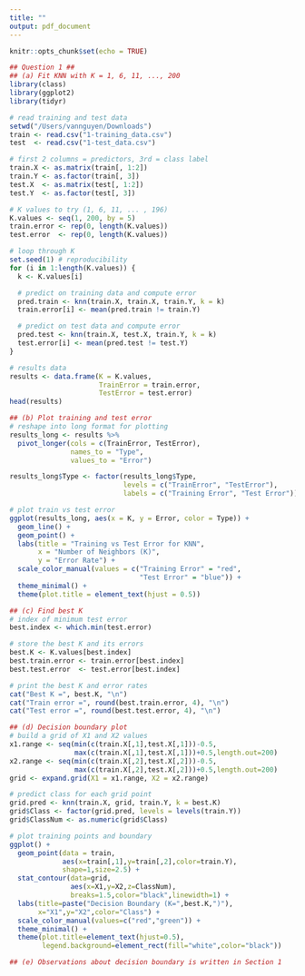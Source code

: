 ```yaml
---
title: ""
output: pdf_document
---
```


```r
knitr::opts_chunk$set(echo = TRUE)
```

\begin{center}
\textbf{\huge Mini Project 1}\\[1em]  % Change size with \Large, \large, etc.
\textbf{\large of}\\[1em]
\textbf{\Large Stat 4360}
\end{center}

```r
## Question 1 ##
## (a) Fit KNN with K = 1, 6, 11, ..., 200
library(class)
library(ggplot2)
library(tidyr)

# read training and test data
setwd("/Users/vannguyen/Downloads")
train <- read.csv("1-training_data.csv")
test  <- read.csv("1-test_data.csv")

# first 2 columns = predictors, 3rd = class label
train.X <- as.matrix(train[, 1:2])
train.Y <- as.factor(train[, 3])
test.X  <- as.matrix(test[, 1:2])
test.Y  <- as.factor(test[, 3])

# K values to try (1, 6, 11, ... , 196)
K.values <- seq(1, 200, by = 5)
train.error <- rep(0, length(K.values))
test.error  <- rep(0, length(K.values))

# loop through K
set.seed(1) # reproducibility
for (i in 1:length(K.values)) {
  k <- K.values[i]

  # predict on training data and compute error
  pred.train <- knn(train.X, train.X, train.Y, k = k)
  train.error[i] <- mean(pred.train != train.Y)

  # predict on test data and compute error
  pred.test <- knn(train.X, test.X, train.Y, k = k)
  test.error[i] <- mean(pred.test != test.Y)
}

# results data
results <- data.frame(K = K.values,
                      TrainError = train.error,
                      TestError = test.error)
head(results)

## (b) Plot training and test error
# reshape into long format for plotting
results_long <- results %>%
  pivot_longer(cols = c(TrainError, TestError),
               names_to = "Type",
               values_to = "Error")

results_long$Type <- factor(results_long$Type,
                            levels = c("TrainError", "TestError"),
                            labels = c("Training Error", "Test Error"))

# plot train vs test error
ggplot(results_long, aes(x = K, y = Error, color = Type)) +
  geom_line() +
  geom_point() +
  labs(title = "Training vs Test Error for KNN",
       x = "Number of Neighbors (K)",
       y = "Error Rate") +
  scale_color_manual(values = c("Training Error" = "red",
                                "Test Error" = "blue")) +
  theme_minimal() +
  theme(plot.title = element_text(hjust = 0.5))

## (c) Find best K
# index of minimum test error
best.index <- which.min(test.error)

# store the best K and its errors
best.K <- K.values[best.index]
best.train.error <- train.error[best.index]
best.test.error  <- test.error[best.index]

# print the best K and error rates
cat("Best K =", best.K, "\n")
cat("Train error =", round(best.train.error, 4), "\n")
cat("Test error =", round(best.test.error, 4), "\n")

## (d) Decision boundary plot
# build a grid of X1 and X2 values
x1.range <- seq(min(c(train.X[,1],test.X[,1]))-0.5,
                max(c(train.X[,1],test.X[,1]))+0.5,length.out=200)
x2.range <- seq(min(c(train.X[,2],test.X[,2]))-0.5,
                max(c(train.X[,2],test.X[,2]))+0.5,length.out=200)
grid <- expand.grid(X1 = x1.range, X2 = x2.range)

# predict class for each grid point
grid.pred <- knn(train.X, grid, train.Y, k = best.K)
grid$Class <- factor(grid.pred, levels = levels(train.Y))
grid$ClassNum <- as.numeric(grid$Class)

# plot training points and boundary
ggplot() +
  geom_point(data = train,
             aes(x=train[,1],y=train[,2],color=train.Y),
             shape=1,size=2.5) +
  stat_contour(data=grid,
               aes(x=X1,y=X2,z=ClassNum),
               breaks=1.5,color="black",linewidth=1) +
  labs(title=paste("Decision Boundary (K=",best.K,")"),
       x="X1",y="X2",color="Class") +
  scale_color_manual(values=c("red","green")) +
  theme_minimal() +
  theme(plot.title=element_text(hjust=0.5),
        legend.background=element_rect(fill="white",color="black"))

## (e) Observations about decision boundary is written in Section 1
```